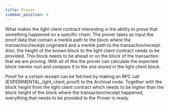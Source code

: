 ```yaml
---
title: Prover
sidebar_position: 4
---
```


What makes the light client contract interesting is the ability to prove that something happened on a specific chain. The prover takes as input the proof data that contain a merkle path to the block where the transaction/receipt originated and a merkle path to the transaction/receipt. Also, the height of the known block to the light client contract needs to be provided. This block needs to be ahead or on the block of the transaction that we are proving. With all of this the prover can calculate the expected block merkle root and compare it to the one stored in the light client block.

Proof for a certain receipt can be fetched by making an RPC call (EXPERIMENTAL_light_client_proof) to the Archival node. Together with the block height from the light client contract which needs to be higher than the block height of the block where the transaction/receipt happened, everything that needs to be provided to the Prover is ready.
